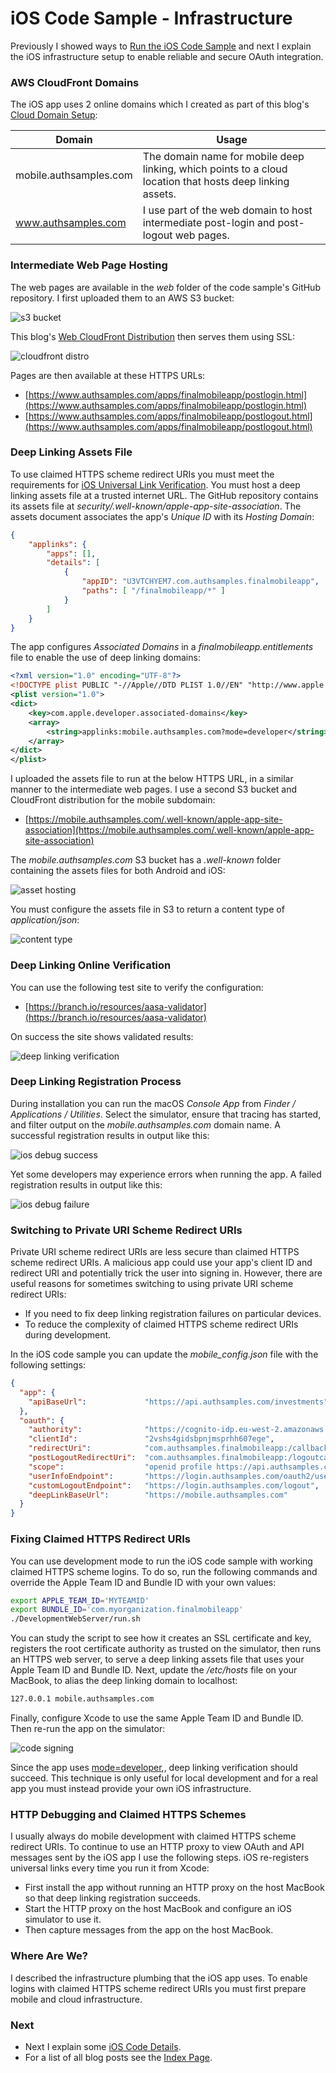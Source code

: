 # iOS Code Sample - Infrastructure

Previously I showed ways to <a href='how-to-run-the-ios-code-sample.mdx'>Run the iOS Code Sample</a> and next I explain the iOS infrastructure setup to enable reliable and secure OAuth integration.

### AWS CloudFront Domains

The iOS app uses 2 online domains which I created as part of this blog's <a href='cloud-domain-setup.mdx'>Cloud Domain Setup</a>:

| Domain | Usage |
| ------ | ----- |
| mobile.authsamples.com | The domain name for mobile deep linking, which points to a cloud location that hosts deep linking assets. |
| www.authsamples.com | I use part of the web domain to host intermediate post-login and post-logout web pages. |

### Intermediate Web Page Hosting

The web pages are available in the *web* folder of the code sample's GitHub repository. I first uploaded them to an AWS S3 bucket:

![s3 bucket](../images/560/s3-bucket.jpg?v=20240914)

This blog's <a href='cdn-static-content-delivery.mdx'>Web CloudFront Distribution</a> then serves them using SSL:

![cloudfront distro](../images/560/cloudfront-distro.jpg?v=20240914)

Pages are then available at these HTTPS URLs:

- [https://www.authsamples.com/apps/finalmobileapp/postlogin.html](https://www.authsamples.com/apps/finalmobileapp/postlogin.html)
- [https://www.authsamples.com/apps/finalmobileapp/postlogout.html](https://www.authsamples.com/apps/finalmobileapp/postlogout.html)

### Deep Linking Assets File

To use claimed HTTPS scheme redirect URIs you must meet the requirements for [iOS Universal Link Verification](https://developer.apple.com/documentation/xcode/supporting-associated-domains). You must host a deep linking assets file at a trusted internet URL. The GitHub repository contains its assets file at *security/.well-known/apple-app-site-association*. The assets document associates the app's *Unique ID* with its *Hosting Domain*:

```json
{
    "applinks": {
        "apps": [],
        "details": [
            {
                "appID": "U3VTCHYEM7.com.authsamples.finalmobileapp",
                "paths": [ "/finalmobileapp/*" ]
            }
        ]
    }
}
```

The app configures *Associated Domains* in a *finalmobileapp.entitlements* file to enable the use of deep linking domains:

```xml
<?xml version="1.0" encoding="UTF-8"?>
<!DOCTYPE plist PUBLIC "-//Apple//DTD PLIST 1.0//EN" "http://www.apple.com/DTDs/PropertyList-1.0.dtd">
<plist version="1.0">
<dict>
	<key>com.apple.developer.associated-domains</key>
	<array>
		<string>applinks:mobile.authsamples.com?mode=developer</string>
	</array>
</dict>
</plist>
```

I uploaded the assets file to run at the below HTTPS URL, in a similar manner to the intermediate web pages. I use a second S3 bucket and CloudFront distribution for the mobile subdomain:

- [https://mobile.authsamples.com/.well-known/apple-app-site-association](https://mobile.authsamples.com/.well-known/apple-app-site-association)

The *mobile.authsamples.com* S3 bucket has a *.well-known* folder containing the assets files for both Android and iOS:

![asset hosting](../images/560/asset-hosting.jpg)

You must configure the assets file in S3 to return a content type of *application/json*:

![content type](../images/560/content-type.jpg)

### Deep Linking Online Verification

You can use the following test site to verify the configuration:

- [https://branch.io/resources/aasa-validator](https://branch.io/resources/aasa-validator)

On success the site shows validated results:

![deep linking verification](../images/560/deep-linking-verification.jpg?v=20240914)

### Deep Linking Registration Process

During installation you can run the macOS *Console App* from *Finder / Applications / Utilities*. Select the simulator, ensure that tracing has started, and filter output on the *mobile.authsamples.com* domain name. A successful registration results in output like this:

![ios debug success](../images/560/ios-debug-success.jpg?v=20240713)

Yet some developers may experience errors when running the app. A failed registration results in output like this:

![ios debug failure](../images/560/ios-debug-failure.jpg?v=20240713)

### Switching to Private URI Scheme Redirect URIs

Private URI scheme redirect URIs are less secure than claimed HTTPS scheme redirect URIs. A malicious app could use your app's client ID and redirect URI and potentially trick the user into signing in. However, there are useful reasons for sometimes switching to using private URI scheme redirect URIs:

- If you need to fix deep linking registration failures on particular devices.
- To reduce the complexity of claimed HTTPS scheme redirect URIs during development.

In the iOS code sample you can update the *mobile_config.json* file with the following settings:

```json
{
  "app": {
    "apiBaseUrl":             "https://api.authsamples.com/investments"
  },
  "oauth": {
    "authority":              "https://cognito-idp.eu-west-2.amazonaws.com/eu-west-2_CuhLeqiE9",
    "clientId":               "2vshs4gidsbpnjmsprhh607ege",
    "redirectUri":            "com.authsamples.finalmobileapp:/callback",
    "postLogoutRedirectUri":  "com.authsamples.finalmobileapp:/logoutcallback",
    "scope":                  "openid profile https://api.authsamples.com/investments",
    "userInfoEndpoint":       "https://login.authsamples.com/oauth2/userInfo",
    "customLogoutEndpoint":   "https://login.authsamples.com/logout",
    "deepLinkBaseUrl":        "https://mobile.authsamples.com"
  }
}
```

### Fixing Claimed HTTPS Redirect URIs

You can use development mode to run the iOS code sample with working claimed HTTPS scheme logins. To do so, run the following commands and override the Apple Team ID and Bundle ID with your own values:

```bash
export APPLE_TEAM_ID='MYTEAMID'
export BUNDLE_ID='com.myorganization.finalmobileapp'
./DevelopmentWebServer/run.sh
```

You can study the script to see how it creates an SSL certificate and key, registers the root certificate authority as trusted on the simulator, then runs an HTTPS web server, to serve a deep linking assets file that uses your Apple Team ID and Bundle ID. Next, update the */etc/hosts* file on your MacBook, to alias the deep linking domain to localhost:

```markdown
127.0.0.1 mobile.authsamples.com
```

Finally, configure Xcode to use the same Apple Team ID and Bundle ID. Then re-run the app on the simulator:

![code signing](../images/560/code-signing.jpg?v=20240914)

Since the app uses [mode=developer](https://developer.apple.com/documentation/bundleresources/entitlements/com_apple_developer_associated-domains),, deep linking verification should succeed. This technique is only useful for local development and for a real app you must instead provide your own iOS infrastructure.

### HTTP Debugging and Claimed HTTPS Schemes

I usually always do mobile development with claimed HTTPS scheme redirect URIs. To continue to use an HTTP proxy to view OAuth and API messages sent by the iOS app I use the following steps. iOS re-registers universal links every time you run it from Xcode:

- First install the app without running an HTTP proxy on the host MacBook so that deep linking registration succeeds.
- Start the HTTP proxy on the host MacBook and configure an iOS simulator to use it.
- Then capture messages from the app on the host MacBook.

### Where Are We?

I described the infrastructure plumbing that the iOS app uses. To enable logins with claimed HTTPS scheme redirect URIs you must first prepare mobile and cloud infrastructure.

### Next

- Next I explain some <a href='ios-code-sample-coding-key-points.mdx'>iOS Code Details</a>.
- For a list of all blog posts see the <a href='index.mdx'>Index Page</a>.
